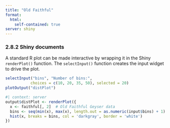 ```yaml
---
title: "Old Faithful"
format: 
  html:
    self-contained: true
server: shiny
---
```


### 2.8.2 Shiny documents

A standard R plot can be made interactive by wrapping it in the Shiny `renderPlot()` function.  The `selectInput()` function creates the input widget to drive the plot.



```r
selectInput("bins", "Number of bins:", 
           choices = c(10, 20, 35, 50), selected = 20)
plotOutput("distPlot")
```

```r
#| context: server
output$distPlot <- renderPlot({
  x <- faithful[, 2]  # Old Faithful Geyser data
  bins <- seq(min(x), max(x), length.out = as.numeric(input$bins) + 1)
  hist(x, breaks = bins, col = 'darkgray', border = 'white')
})
```